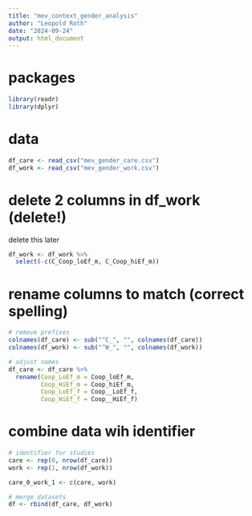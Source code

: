 ```yaml
---
title: "mev_context_gender_analysis"
author: "Leopold Roth"
date: "2024-09-24"
output: html_document
---
```


# packages
```r
library(readr)
library(dplyr)
```

# data
```r
df_care <- read_csv("mev_gender_care.csv")
df_work <- read_csv("mev_gender_work.csv")
```

# delete 2 columns in df_work (delete!)
delete this later
```r
df_work <- df_work %>%
  select(-c(C_Coop_loEf_m, C_Coop_hiEf_m))
```

# rename columns to match (correct spelling)
```r
# remove prefixes
colnames(df_care) <- sub("^C_", "", colnames(df_care))
colnames(df_work) <- sub("^W_", "", colnames(df_work))

# adjust names
df_care <- df_care %>%
  rename(Coop_LoEf_m = Coop_loEf_m,
         Coop_HiEf_m = Coop_hiEf_m,
         Coop_LoEf_f = Coop__LoEf_f,
         Coop_HiEf_f = Coop__HiEf_f)
```

# combine data wih identifier
```r
# identifier for studies
care <- rep(0, nrow(df_care))
work <- rep(1, nrow(df_work))

care_0_work_1 <- c(care, work)

# merge datasets
df <- rbind(df_care, df_work)
```

